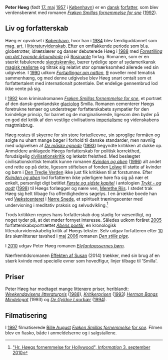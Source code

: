 '''Peter Høeg''' (født [[17. maj]] [[1957]] i [[København]]) er en [[Danmark|dansk]] [[forfatter]], som blev verdensberømt med romanen ''[[Frøken Smillas fornemmelse for sne]]'' ([[1992]]).

== Liv og forfatterskab ==
Høeg er opvokset i [[København]], hvor han i [[1984]] blev færdiguddannet som [[mag. art.]] i [[litteraturvidenskab]]. Efter en omflakkende periode som bl.a. globetrotter, idrætslærer og danser debuterede Høeg i [[1988]] med ''[[Forestilling om det tyvende århundrede]]'' på [[Rosinante]] forlag. Romanen, som er en stærkt fabulerende [[slægtskrønike]], bærer tydelige spor af sydamerikansk [[magisk realisme]] og tiltrak sig relativt stor opmærksomhed allerede ved sin udgivelse. I [[1990]] udkom ''[[Fortællinger om natten]]'', [[9]] noveller med tematisk sammenhæng, og med denne udgivelse blev Høeg snart omtalt som et forfattertalent med internationalt potentiale. Det endelige gennembrud lod ikke vente på sig.

I [[1992]] kom kriminalromanen ''[[Frøken Smillas fornemmelse for sne]]'', et portræt af den dansk-grønlandske [[glaciolog]] Smilla. Romanen cementerer Høegs foretrukne temaer og understreger forfatterskabets sympatier for den kvindelige princip, for barnet og de marginaliserede, ligesom den byder på en god del kritik af den vestlige civilisations [[imperialisme]] og videnskabens magtmisbrug.

Høeg rostes til skyerne for sin store fortælleevne, sin sproglige formåen og solgte nu uhørt mange bøger i forhold til danske standarder, men navnlig med udgivelsen af ''[[De måske egnede]]'' ([[1993]]) begyndte kritikken at dukke op. Anmeldere anklagede Høegs forfatterskab for politisk korrekthed, forudsigelig [[civilisationskritik]] og letkøbt frelsthed. Med beslægtet civilisationskritisk tematik kunne romanen ''[[Kvinden og aben]]'' ([[1996]]) alt andet end rette op på dette, ligesom stiftelsen af fonden [[Lolwe]] til støtte af kvinder og børn i [[Den Tredje Verden]] ikke just fik kritikken til at forstumme. Efter ''[[Kvinden og aben]]'' lod forfatteren ikke yderligere høre fra sig på nær et enkelt, personligt digt betitlet ''[[Første og sidste kapitel]]'' i antologien ''[[Trykt - og godt]]'' ([[1998]]) til Høegs forlægger og nære ven, [[Merethe Riis]]. I stedet trak Høeg sig helt tilbage fra offentlighedens søgelys. I en årrække boede han ved [[Vækstcenteret]] i [[Nørre Snede]], et spirituelt træningscenter med undervisning i meditativ praksis og selvudvikling.<ref>[http://www.information.dk/243516 "Hr. Høegs fornemmelse for Hollywood", ''Information'' 3. september 2010]</ref>

Trods kritikken regnes hans forfatterskab dog stadig for væsentligt, og noget tyder på, at det møder fornyet interesse. Således udkom foråret [[2005]] forfatterskabsportrættet ''[[Abens poetik]]'', en kronologisk litteraturvidenskabelig kritik af Høegs tekster. Selv udgav forfatteren efter [[10]] års skønlitterær tavshed i [[maj]] [[2006]] romanen ''[[Den stille pige]]''.

I [[2010]] udgav Peter Høeg romanen ''[[Elefantpassernes børn]]''.

Nærfremtidsromanen [[Effekten af Susan]] (2014) trækker, med sin brug af en stærk kvinde med specielle evner som hovedfigur, linjer tilbage til 'Smilla'.

== Priser ==
Peter Høeg har modtaget mange litterære priser, heriblandt: ''[[Weekendavisens litteraturpris]]'' ([[1988]]), 
''[[Kritikerprisen]]'' ([[1993]]) ''[[Herman Bangs Mindelegat]]'' (1993) og ''[[De Gyldne Laurbær]]'' ([[1994]]).

== Filmatisering ==
I [[1997]] filmatiserede [[Bille August]] ''[[Frøken Smillas fornemmelse for sne]]''. Filmen blev en fiasko, både i anmeldelserne og i salgstallene.
